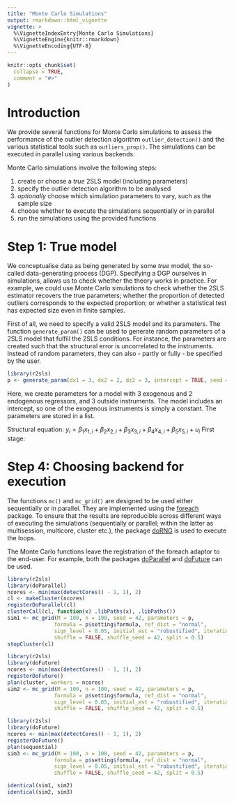 ```yaml
---
title: "Monte Carlo Simulations"
output: rmarkdown::html_vignette
vignette: >
  %\VignetteIndexEntry{Monte Carlo Simulations}
  %\VignetteEngine{knitr::rmarkdown}
  %\VignetteEncoding{UTF-8}
---
```


```r
knitr::opts_chunk$set(
  collapse = TRUE,
  comment = "#>"
)
```

# Introduction
We provide several functions for Monte Carlo simulations to assess the 
performance of the outlier detection algorithm `outlier_detection()` and the 
various statistical tools such as `outliers_prop()`. The simulations can be
executed in parallel using various backends.

Monte Carlo simulations involve the following steps:

1. create or choose a *true* 2SLS model (including parameters)
2. specify the outlier detection algorithm to be analysed
3. *optionally* choose which simulation parameters to vary, such as the sample
size
4. choose whether to execute the simulations sequentially or in parallel
5. run the simulations using the provided functions

# Step 1: True model
We conceptualise data as being generated by some *true* model, the so-called
data-generating process (DGP). Specifying a DGP ourselves in simulations, allows
us to check whether the theory works in practice. For example, we could use
Monte Carlo simulations to check whether the 2SLS estimator recovers the true
parameters; whether the proportion of detected outliers corresponds to the 
expected proportion; or whether a statistical test has expected size even in
finite samples.

First of all, we need to specify a valid 2SLS model and its parameters. The
function `generate_param()` can be used to generate random parameters of a 2SLS
model that fulfill the 2SLS conditions. For instance, the parameters are created
such that the structural error is uncorrelated to the instruments. Instead of 
random parameters, they can also - partly or fully - be specified by the user.

```r
library(r2sls)
p <- generate_param(dx1 = 3, dx2 = 2, dz2 = 3, intercept = TRUE, seed = 42)
```

Here, we create parameters for a model with 3 exogenous and 2 endogenous 
regressors, and 3 outside instruments. The model includes an intercept, so one
of the exogenous instruments is simply a constant. The parameters are stored in
a list.

Structural equation: $y_{i} = \beta_{1} x_{1,i} + \beta_{2} x_{2,i} + \beta_{3} x_{3,i} + \beta_{4} x_{4,i} + \beta_{5} x_{5,i} + u_{i}$
First stage:

# Step 4: Choosing backend for execution
The functions `mc()` and `mc_grid()` are designed to be used either sequentially
or in parallel. They are implemented using the 
[foreach](https://cran.r-project.org/web/packages/foreach/index.html) package.
To ensure that the results are reproducible across different ways of executing 
the simulations (sequentially or parallel; within the latter as multisession, 
multicore, cluster etc.), the package 
[doRNG](https://cran.r-project.org/web/packages/doRNG/index.html) is used to
execute the loops.

The Monte Carlo functions leave the registration of the foreach adaptor to the
end-user. For example, both the packages 
[doParallel](https://cran.r-project.org/web/packages/doParallel/index.html) and
[doFuture](https://cran.r-project.org/web/packages/doFuture/index.html) can be
used.

```r
library(r2sls)
library(doParallel)
ncores <- min(max(detectCores() - 1, 1), 2)
cl <- makeCluster(ncores)
registerDoParallel(cl)
clusterCall(cl, function(x) .libPaths(x), .libPaths())
sim1 <- mc_grid(M = 100, n = 100, seed = 42, parameters = p, 
               formula = p$setting$formula, ref_dist = "normal", 
               sign_level = 0.05, initial_est = "robustified", iterations = 0,
               shuffle = FALSE, shuffle_seed = 42, split = 0.5)
stopCluster(cl)
```

```r
library(r2sls)
library(doFuture)
ncores <- min(max(detectCores() - 1, 1), 2)
registerDoFuture()
plan(cluster, workers = ncores)
sim2 <- mc_grid(M = 100, n = 100, seed = 42, parameters = p, 
               formula = p$setting$formula, ref_dist = "normal", 
               sign_level = 0.05, initial_est = "robustified", iterations = 0,
               shuffle = FALSE, shuffle_seed = 42, split = 0.5)
```

```r
library(r2sls)
library(doFuture)
ncores <- min(max(detectCores() - 1, 1), 2)
registerDoFuture()
plan(sequential)
sim3 <- mc_grid(M = 100, n = 100, seed = 42, parameters = p, 
               formula = p$setting$formula, ref_dist = "normal", 
               sign_level = 0.05, initial_est = "robustified", iterations = 0,
               shuffle = FALSE, shuffle_seed = 42, split = 0.5)
```

```r
identical(sim1, sim2)
identical(sim2, sim3)
```






